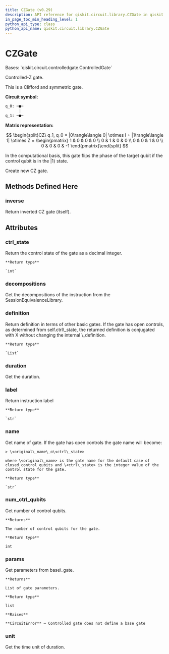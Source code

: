 ```yaml
---
title: CZGate (v0.29)
description: API reference for qiskit.circuit.library.CZGate in qiskit v0.29
in_page_toc_min_heading_level: 1
python_api_type: class
python_api_name: qiskit.circuit.library.CZGate
---
```


# CZGate

<Class id="qiskit.circuit.library.CZGate" isDedicatedPage={true} github="https://github.com/qiskit/qiskit/tree/stable/0.18/qiskit/circuit/library/standard_gates/z.py" signature="CZGate(label=None, ctrl_state=None)" modifiers="class">
  Bases: `qiskit.circuit.controlledgate.ControlledGate`

  Controlled-Z gate.

  This is a Clifford and symmetric gate.

  **Circuit symbol:**

  ```python
  q_0: ─■─
        │
  q_1: ─■─
  ```

  **Matrix representation:**

$$
\begin{split}CZ\ q_1, q_0 =
|0\rangle\langle 0| \otimes I + |1\rangle\langle 1| \otimes Z =
\begin{pmatrix}
1 & 0 & 0 & 0 \\
0 & 1 & 0 & 0 \\
0 & 0 & 1 & 0 \\
0 & 0 & 0 & -1
\end{pmatrix}\end{split}
$$

  In the computational basis, this gate flips the phase of the target qubit if the control qubit is in the $|1\rangle$ state.

  Create new CZ gate.

  ## Methods Defined Here

  <span id="qiskit-circuit-library-czgate-inverse" />

  ### inverse

  <Function id="qiskit.circuit.library.CZGate.inverse" signature="CZGate.inverse()">
    Return inverted CZ gate (itself).
  </Function>

  ## Attributes

  ### ctrl\_state

  <Attribute id="qiskit.circuit.library.CZGate.ctrl_state">
    Return the control state of the gate as a decimal integer.

    **Return type**

    `int`
  </Attribute>

  ### decompositions

  <Attribute id="qiskit.circuit.library.CZGate.decompositions">
    Get the decompositions of the instruction from the SessionEquivalenceLibrary.
  </Attribute>

  ### definition

  <Attribute id="qiskit.circuit.library.CZGate.definition">
    Return definition in terms of other basic gates. If the gate has open controls, as determined from self.ctrl\_state, the returned definition is conjugated with X without changing the internal \_definition.

    **Return type**

    `List`
  </Attribute>

  ### duration

  <Attribute id="qiskit.circuit.library.CZGate.duration">
    Get the duration.
  </Attribute>

  ### label

  <Attribute id="qiskit.circuit.library.CZGate.label">
    Return instruction label

    **Return type**

    `str`
  </Attribute>

  ### name

  <Attribute id="qiskit.circuit.library.CZGate.name">
    Get name of gate. If the gate has open controls the gate name will become:

    > \<original\_name\_o\<ctrl\_state>

    where \<original\_name> is the gate name for the default case of closed control qubits and \<ctrl\_state> is the integer value of the control state for the gate.

    **Return type**

    `str`
  </Attribute>

  ### num\_ctrl\_qubits

  <Attribute id="qiskit.circuit.library.CZGate.num_ctrl_qubits">
    Get number of control qubits.

    **Returns**

    The number of control qubits for the gate.

    **Return type**

    int
  </Attribute>

  ### params

  <Attribute id="qiskit.circuit.library.CZGate.params">
    Get parameters from base\_gate.

    **Returns**

    List of gate parameters.

    **Return type**

    list

    **Raises**

    **CircuitError** – Controlled gate does not define a base gate
  </Attribute>

  ### unit

  <Attribute id="qiskit.circuit.library.CZGate.unit">
    Get the time unit of duration.
  </Attribute>
</Class>

